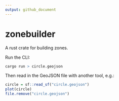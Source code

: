 ```yaml
---
output: github_document
---
```


# zonebuilder

A rust crate for building zones.

Run the CLI:

```r
cargo run > circle.geojson
```

Then read in the GeoJSON file with another tool, e.g.:

```r
circle = sf::read_sf("circle.geojson")
plot(circle)
file.remove("circle.geojson")
```



<!--
The crate template was made with the following command:

```bash
cargo new --lib zonebuilder
```

```bash
mv -v zonebuilder/* .               
# renamed 'zonebuilder/Cargo.toml' -> './Cargo.toml'
# renamed 'zonebuilder/src' -> './src'
```

Edit the .rs files in src folder.

Then run:

```bash
cargo test
```

-->
